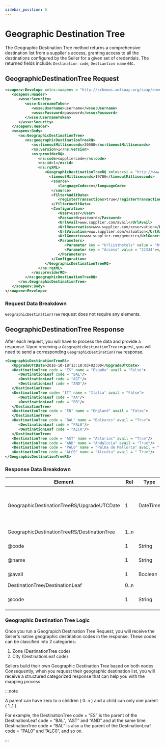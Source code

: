 ```yaml
---
sidebar_position: 5
---
```


# Geographic Destination Tree

The Geographic Destination Tree method returns a comprehensive destination list from a supplier's access, granting access to all the destinations configured by the Seller for a given set of credentials. The returned fields include: `Destination code`, `Destiantion name` etc.


## GeographicDestinationTree Request

```xml
<soapenv:Envelope xmlns:soapenv = "http://schemas.xmlsoap.org/soap/envelope/" xmlns:ns = "http://schemas.xmltravelgate.com/hub/2012/06" xmlns:wsse = "http://docs.oasis-open.org/wss/2004/01/oasis-200401-wss-wssecurity-secext-1.0.xsd">
   <soapenv:Header>
      <wsse:Security>
         <wsse:UsernameToken>
            <wsse:Username>username</wsse:Username>
            <wsse:Password>password</wsse:Password>
         </wsse:UsernameToken>
      </wsse:Security>
   </soapenv:Header>
   <soapenv:Body>
      <ns:GeographicDestinationTree>
         <ns:geographicDestinationTreeRQ>
            <ns:timeoutMilliseconds>20000</ns:timeoutMilliseconds>
            <ns:version>1</ns:version>
            <ns:providerRQ>
               <ns:code>suppliercode</ns:code>
               <ns:id>1</ns:id>
               <ns:rqXML>
                  <GeographicDestinationTreeRQ xmlns:xsi = "http://www.w3.org/2001/XMLSchema-instance" xmlns:xsd = "http://www.w3.org/2001/XMLSchema">
                    <timeoutMilliseconds>19700</timeoutMilliseconds>
                     <source>
                        <languageCode>en</languageCode>
                     </source>
                     <filterAuditData>
                        <registerTransactions>true</registerTransactions>
                     </filterAuditData>
                     <Configuration>
                        <User>user</User>
                        <Password>password</Password>
                        <UrlAvail>www.supplier.com/avail</UrlAvail>
                        <UrlReservation>www.supplier.com/reservation</UrlReservation>
                        <UrlValuation>www.supplier.com/valuation</UrlValuation>
                        <UrlGeneric>www.supplier.com/generic</UrlGeneric>
                        <Parameters>
                           <Parameter key = "UrlListHotels" value = "http://www.supplier.com/ListHotels"></Parameter>
                           <Parameter key = "Access" value = "22334"></Parameter>
                        </Parameters>
                     </Configuration>
                  </GeographicDestinationTreeRQ>
               </ns:rqXML>
            </ns:providerRQ>
         </ns:geographicDestinationTreeRQ>
      </ns:GeographicDestinationTree>
   </soapenv:Body>
</soapenv:Envelope>
```

### Request Data Breakdown

`GeographicDestinationTree` request does not require any elements. 

## GeographicDestinationTree Response

After each request, you will have to process the data and provide a response. Upon receiving a `GeographicDestinationTree` request, you will need to send a corresponding `GeographicDestinationTree` response.

```xml
<GeographicDestinationTreeRS>
   <UpgradeUTCDate>2016-10-18T13:18:03+02:00</UpgradeUTCDate>
   <DestinationTree code = "ES" name = "España" avail = "False">
      <DestinationLeaf code = "BAL"/>
      <DestinationLeaf code = "AST"/>
      <DestinationLeaf code = "AND"/>
   </DestinationTree>
   <DestinationTree code= "IT" name = "Italia" avail = "False">
      <DestinationLeaf code = "AA"/>
      <DestinationLeaf code = "BB"/>
   </DestinationTree>
   <DestinationTree code = "EN" name = "England" avail = "False">
   </DestinationTree>
   <DestinationTree code = "BAL" name = "Baleares" avail = "True">
      <DestinationLeaf code = "PAL0"/>
      <DestinationLeaf code = "ALC0"/>
   </DestinationTree>
   <DestinationTree code = "AST" name = "Asturias" avail = "True"/>
   <DestinationTree code = "AND" name = "Andalucia" avail = "True"/>
   <DestinationTree code = "PAL0" name = "Palma de Mallorca" avail = " True"/>
   <DestinationTree code = "ALC0" name = "Alcudia" avail = " True"/>
</GeographicDestinationTreeRS>
```

### Response Data Breakdown

| Element                                     | Rel  | Type     | Description                                                 |
|---------------------------------------------|------|----------|-------------------------------------------------------------|
| GeographicDestinationTreeRS/UpgradeUTCDate  | 1    | DateTime | Indicates the update date of the information in UTC format. |
| GeographicDestinationTreeRS/DestinationTree | 1..n |          | Father node                                                 |
| @code                                       | 1    | String   | Destination code                                            |
| @name                                       | 1    | String   | Destination name                                            |
| @avail                                      | 1    | Boolean  | Destination available                                       |
| DestinationTree/DestinationLeaf             | 0..n |          | Child nodes                                                 |
| @code                                       | 1    | String   | Sub-destination code                                        |

### Geographic Destination Tree Logic

Once you run a Geograpich Destination Tree Request, you will receive the Seller's native geographic destination codes in the response. These codes can be classified into 2 categories:

1. Zone (DestinationTree code)
2. City (DestinationLeaf code)

Sellers build their own Geographic Destination Tree based on both nodes. Consequently, when you request their geographic destination list, you will receive a structured categorized response that can help you with the mapping process.

:::note

A parent can have zero to n children ( 0..n ) and a child can only one parent ( 1..1 ). 

For example, the DestinationTree code = “ES” is the parent of the DestinationLeaf code = “BAL”, “AST” and “AND” and at the same time DestinationTree code = “BAL” is also a the parent of the DestinationLeaf code = “PAL0” and “ALC0”, and so on.

:::